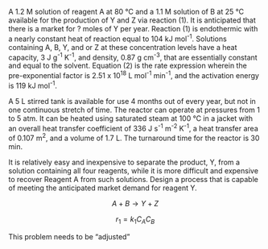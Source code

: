 
A 1.2 M solution of reagent A at 80 °C and a 1.1 M solution of B at 25 °C available for the production of Y and Z via reaction (1). It is anticipated that there is a market for ? moles of Y per year. Reaction (1) is endothermic with a nearly constant heat of reaction equal to 104 kJ mol^-1^. Solutions containing A, B, Y, and or Z at these concentration levels have a heat capacity, 3 J g^-1^ K^-1^, and density, 0.87 g cm^-3^, that are essentially constant and equal to the solvent. Equation (2) is the rate expression wherein the pre-exponential factor is 2.51 x 10^18^ L mol^-1^ min^-1^, and the activation energy is 119 kJ mol^-1^.

A 5 L stirred tank is available for use 4 months out of every year, but not in one continuous stretch of time. The reactor can operate at pressures from 1 to 5 atm. It can be heated using saturated steam at 100 °C in a jacket with an overall heat transfer coefficient of 336 J s^-1^ m^-2^ K^-1^, a heat transfer area of 0.107 m^2^, and a volume of 1.7 L. The turnaround time for the reactor is 30 min.

It is relatively easy and inexpensive to separate the product, Y, from a solution containing all four reagents, while it is more difficult and expensive to recover Reagent A from such solutions. Design a process that is capable of meeting the anticipated market demand for reagent Y.

$$
A + B \rightarrow Y + Z \tag{1}
$$

$$
r_1 = k_1C_AC_B \tag{2}
$$

This problem needs to be "adjusted"
